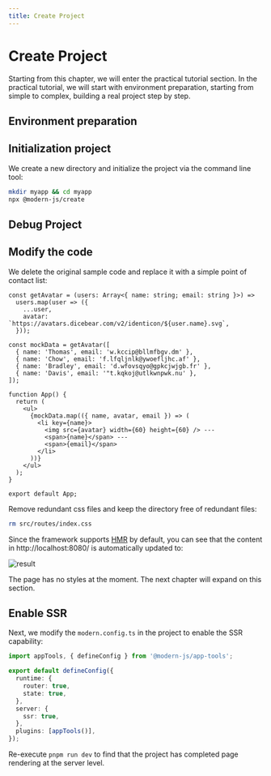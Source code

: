 ```yaml
---
title: Create Project
---
```

# Create Project

Starting from this chapter, we will enter the practical tutorial section. In the practical tutorial, we will start with environment preparation, starting from simple to complex, building a real project step by step.

## Environment preparation


<Prerequisites />

## Initialization project

We create a new directory and initialize the project via the command line tool:

```bash
mkdir myapp && cd myapp
npx @modern-js/create
```


<InitApp />

## Debug Project


<DebugApp />

## Modify the code

We delete the original sample code and replace it with a simple point of contact list:

```tsx title="src/routes/page.tsx"
const getAvatar = (users: Array<{ name: string; email: string }>) =>
  users.map(user => ({
    ...user,
    avatar: `https://avatars.dicebear.com/v2/identicon/${user.name}.svg`,
  }));

const mockData = getAvatar([
  { name: 'Thomas', email: 'w.kccip@bllmfbgv.dm' },
  { name: 'Chow', email: 'f.lfqljnlk@ywoefljhc.af' },
  { name: 'Bradley', email: 'd.wfovsqyo@gpkcjwjgb.fr' },
  { name: 'Davis', email: '"t.kqkoj@utlkwnpwk.nu' },
]);

function App() {
  return (
    <ul>
      {mockData.map(({ name, avatar, email }) => (
        <li key={name}>
          <img src={avatar} width={60} height={60} /> ---
          <span>{name}</span> ---
          <span>{email}</span>
        </li>
      ))}
    </ul>
  );
}

export default App;
```

Remove redundant css files and keep the directory free of redundant files:

```bash
rm src/routes/index.css
```

Since the framework supports [HMR](https://webpack.js.org/concepts/hot-module-replacement/) by default, you can see that the content in http://localhost:8080/ is automatically updated to:

![result](https://lf3-static.bytednsdoc.com/obj/eden-cn/zq-uylkvt/ljhwZthlaukjlkulzlp/screenshot-20221214-141909.png)

The page has no styles at the moment. The next chapter will expand on this section.

## Enable SSR

Next, we modify the `modern.config.ts` in the project to enable the SSR capability:

```ts
import appTools, { defineConfig } from '@modern-js/app-tools';

export default defineConfig({
  runtime: {
    router: true,
    state: true,
  },
  server: {
    ssr: true,
  },
  plugins: [appTools()],
});
```

Re-execute `pnpm run dev` to find that the project has completed page rendering at the server level.

